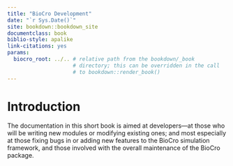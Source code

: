 ```yaml
---
title: "BioCro Development"
date: "`r Sys.Date()`"
site: bookdown::bookdown_site
documentclass: book
biblio-style: apalike
link-citations: yes
params:
  biocro_root: ../.. # relative path from the bookdown/_book
                     # directory; this can be overridden in the call
                     # to bookdown::render_book()
---
```

# Introduction {-}

The documentation in this short book is aimed at developers—at those
who will be writing new modules or modifying existing ones; and most
especially at those fixing bugs in or adding new features to the
BioCro simulation framework, and those involved with the overall
maintenance of the BioCro package.
